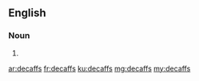 ==English==

===Noun===
{{head|en|noun plural form}}

# {{plural of|decaff|lang=en}}

[[ar:decaffs]]
[[fr:decaffs]]
[[ku:decaffs]]
[[mg:decaffs]]
[[my:decaffs]]